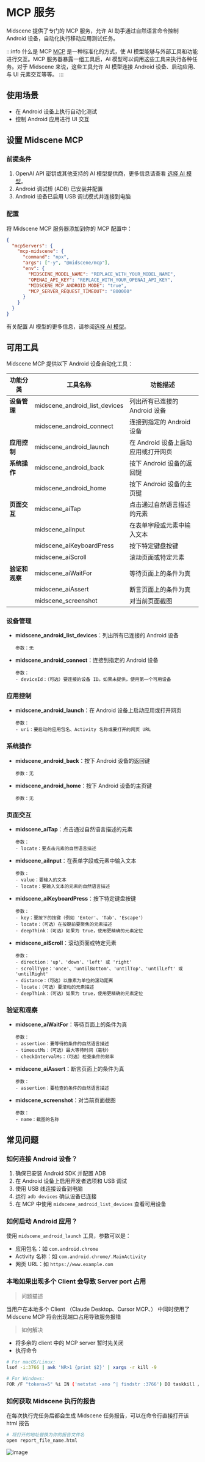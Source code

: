 
# MCP 服务

Midscene 提供了专门的 MCP 服务，允许 AI 助手通过自然语言命令控制 Android 设备，自动化执行移动应用测试任务。

:::info 什么是 MCP
[MCP](https://modelcontextprotocol.io/introduction) 是一种标准化的方式，使 AI 模型能够与外部工具和功能进行交互。MCP 服务器暴露一组工具后，AI 模型可以调用这些工具来执行各种任务。对于 Midscene 来说，这些工具允许 AI 模型连接 Android 设备、启动应用、与 UI 元素交互等等。
:::

## 使用场景

- 在 Android 设备上执行自动化测试
- 控制 Android 应用进行 UI 交互

## 设置 Midscene MCP

### 前提条件

1. OpenAI API 密钥或其他支持的 AI 模型提供商，更多信息请查看 [选择 AI 模型](./choose-a-model)。
2. Android 调试桥 (ADB) 已安装并配置
3. Android 设备已启用 USB 调试模式并连接到电脑

### 配置

将 Midscene MCP 服务器添加到你的 MCP 配置中：

```json
{
  "mcpServers": {
    "mcp-midscene": {
      "command": "npx",
      "args": ["-y", "@midscene/mcp"],
      "env": {
        "MIDSCENE_MODEL_NAME": "REPLACE_WITH_YOUR_MODEL_NAME",
        "OPENAI_API_KEY": "REPLACE_WITH_YOUR_OPENAI_API_KEY",
        "MIDSCENE_MCP_ANDROID_MODE": "true",
        "MCP_SERVER_REQUEST_TIMEOUT": "800000"
      }
    }
  }
}
```

有关配置 AI 模型的更多信息，请参阅[选择 AI 模型](./choose-a-model)。

## 可用工具

Midscene MCP 提供以下 Android 设备自动化工具：

| 功能分类       | 工具名称                      | 功能描述                            |
| -------------- | ----------------------------- | ----------------------------------- |
| **设备管理**   | midscene_android_list_devices | 列出所有已连接的 Android 设备       |
|                | midscene_android_connect      | 连接到指定的 Android 设备           |
| **应用控制**   | midscene_android_launch       | 在 Android 设备上启动应用或打开网页 |
| **系统操作**   | midscene_android_back         | 按下 Android 设备的返回键           |
|                | midscene_android_home         | 按下 Android 设备的主页键           |
| **页面交互**   | midscene_aiTap                | 点击通过自然语言描述的元素          |
|                | midscene_aiInput              | 在表单字段或元素中输入文本          |
|                | midscene_aiKeyboardPress      | 按下特定键盘按键                    |
|                | midscene_aiScroll             | 滚动页面或特定元素                  |
| **验证和观察** | midscene_aiWaitFor            | 等待页面上的条件为真                |
|                | midscene_aiAssert             | 断言页面上的条件为真                |
|                | midscene_screenshot           | 对当前页面截图                      |

### 设备管理

- **midscene_android_list_devices**：列出所有已连接的 Android 设备

  ```
  参数：无
  ```

- **midscene_android_connect**：连接到指定的 Android 设备
  ```
  参数：
  - deviceId：（可选）要连接的设备 ID。如果未提供，使用第一个可用设备
  ```

### 应用控制

- **midscene_android_launch**：在 Android 设备上启动应用或打开网页
  ```
  参数：
  - uri：要启动的应用包名、Activity 名称或要打开的网页 URL
  ```

### 系统操作

- **midscene_android_back**：按下 Android 设备的返回键

  ```
  参数：无
  ```

- **midscene_android_home**：按下 Android 设备的主页键
  ```
  参数：无
  ```

### 页面交互

- **midscene_aiTap**：点击通过自然语言描述的元素

  ```
  参数：
  - locate：要点击元素的自然语言描述
  ```

- **midscene_aiInput**：在表单字段或元素中输入文本

  ```
  参数：
  - value：要输入的文本
  - locate：要输入文本的元素的自然语言描述
  ```

- **midscene_aiKeyboardPress**：按下特定键盘按键

  ```
  参数：
  - key：要按下的按键（例如 'Enter'、'Tab'、'Escape'）
  - locate：（可选）在按键前要聚焦的元素描述
  - deepThink：（可选）如果为 true，使用更精确的元素定位
  ```

- **midscene_aiScroll**：滚动页面或特定元素
  ```
  参数：
  - direction：'up'、'down'、'left' 或 'right'
  - scrollType：'once'、'untilBottom'、'untilTop'、'untilLeft' 或 'untilRight'
  - distance：（可选）以像素为单位的滚动距离
  - locate：（可选）要滚动的元素描述
  - deepThink：（可选）如果为 true，使用更精确的元素定位
  ```

### 验证和观察

- **midscene_aiWaitFor**：等待页面上的条件为真

  ```
  参数：
  - assertion：要等待的条件的自然语言描述
  - timeoutMs：（可选）最大等待时间（毫秒）
  - checkIntervalMs：（可选）检查条件的频率
  ```

- **midscene_aiAssert**：断言页面上的条件为真

  ```
  参数：
  - assertion：要检查的条件的自然语言描述
  ```

- **midscene_screenshot**：对当前页面截图
  ```
  参数：
  - name：截图的名称
  ```

## 常见问题

### 如何连接 Android 设备？

1. 确保已安装 Android SDK 并配置 ADB
2. 在 Android 设备上启用开发者选项和 USB 调试
3. 使用 USB 线连接设备到电脑
4. 运行 `adb devices` 确认设备已连接
5. 在 MCP 中使用 `midscene_android_list_devices` 查看可用设备

### 如何启动 Android 应用？

使用 `midscene_android_launch` 工具，参数可以是：

- 应用包名：如 `com.android.chrome`
- Activity 名称：如 `com.android.chrome/.MainActivity`
- 网页 URL：如 `https://www.example.com`

### 本地如果出现多个 Client 会导致 Server port 占用

> 问题描述

当用户在本地多个 Client （Claude Desktop、Cursor MCP、） 中同时使用了 Midscene MCP 将会出现端口占用导致服务报错

> 如何解决

- 将多余的 client 中的 MCP server 暂时先关闭
- 执行命令

```bash
# For macOS/Linux:
lsof -i:3766 | awk 'NR>1 {print $2}' | xargs -r kill -9

# For Windows:
FOR /F "tokens=5" %i IN ('netstat -ano ^| findstr :3766') DO taskkill /F /PID %i
```

### 如何获取 Midscene 执行的报告

在每次执行完任务后都会生成 Midscene 任务报告，可以在命令行直接打开该 html 报告

```bash
# 将打开的地址替换为你的报告文件名
open report_file_name.html
```

![image](https://lf3-static.bytednsdoc.com/obj/eden-cn/ozpmyhn_lm_hymuPild/ljhwZthlaukjlkulzlp/midscene/image.png)
